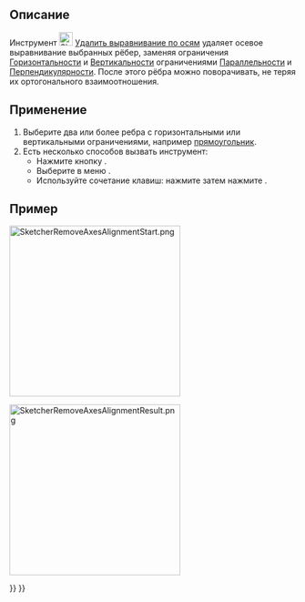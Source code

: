 <languages/>

{{Docnav/ru
|[[Sketcher_Symmetry/ru|Симметрия]]
|[[Sketcher_DeleteAllGeometry/ru|Удалить всю геометрию]]
|[[Sketcher_Workbench/ru|Скетчер]]
|IconL=Sketcher_Symmetry.svg
|IconR=Sketcher_DeleteAllGeometry.svg
|IconC=Workbench_Sketcher.svg
}}

{{GuiCommand/ru
|Name=Sketcher RemoveAxesAlignment
|Name/ru=Скетчер Удалить выравнивание по осям
|MenuLocation=Эскиз → Инструменты эскиза → Удалить выравнивание по осям
|Workbenches=[[Sketcher_Workbench/ru|Скетчер]]
|Shortcut={{KEY|Z}} {{KEY|R}}
|Version=0.20
}}

<span id="Description"></span>
== Описание ==

Инструмент [[Image:Sketcher_RemoveAxesAlignment.svg|24px]] [[Sketcher_RemoveAxesAlignment/ru|Удалить выравнивание по осям]] удаляет осевое выравнивание выбранных рёбер, заменяя ограничения [[Sketcher_ConstrainHorizontal/ru|Горизонтальности]] и [[Sketcher_ConstrainVertical/ru|Вертикальности]] ограничениями [[Sketcher_ConstrainParallel/ru|Параллельности]] и [[Sketcher_ConstrainPerpendicular/ru|Перпендикулярности]]. После этого рёбра можно поворачивать, не теряя их ортогонального взаимоотношения.

<span id="Usage"></span>
== Применение ==

# Выберите два или более ребра с горизонтальными или вертикальными ограничениями, например [[Sketcher_CreateRectangle/ru|прямоугольник]].
# Есть несколько способов вызвать инструмент:
#* Нажмите кнопку {{Button|[[Image:Sketcher_RemoveAxesAlignment.svg|16px]] [[Sketcher_RemoveAxesAlignment/ru|Удалить выравнивание по осям]]}}.
#* Выберите в меню {{MenuCommand|Эскиз → Инструменты эскиза → [[Image:Sketcher_RemoveAxesAlignment.svg|16px]] Удалить выравнивание по осям}}.
#* Используйте сочетание клавиш: нажмите {{KEY|Z}} затем нажмите {{KEY|R}}.

<span id="Example"></span>
== Пример ==

[[File:SketcherRemoveAxesAlignmentStart.png|300px]]
{{Caption|Выделенный прямоугольник с горизонтальными и вертикальными ограничениями.}}

[[File:SketcherRemoveAxesAlignmentResult.png|300px]]
{{Caption|Прямоугольник после применения инструмента.}}


{{Docnav/ru
|[[Sketcher_Symmetry/ru|Симметрия]]
|[[Sketcher_DeleteAllGeometry/ru|Удалить всю геометрию]]
|[[Sketcher_Workbench/ru|Скетчер]]
|IconL=Sketcher_Symmetry.svg
|IconR=Sketcher_DeleteAllGeometry.svg
|IconC=Workbench_Sketcher.svg
}}

{{Sketcher_Tools_navi{{#translation:}}}}
{{Userdocnavi{{#translation:}}}}